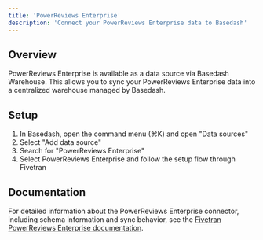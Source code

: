 ```yaml
---
title: 'PowerReviews Enterprise'
description: 'Connect your PowerReviews Enterprise data to Basedash'
---
```


## Overview

PowerReviews Enterprise is available as a data source via Basedash Warehouse. This allows you to sync your PowerReviews Enterprise data into a centralized warehouse managed by Basedash.

## Setup

1. In Basedash, open the command menu (⌘K) and open "Data sources"
2. Select "Add data source"
3. Search for "PowerReviews Enterprise"
4. Select PowerReviews Enterprise and follow the setup flow through Fivetran

## Documentation

For detailed information about the PowerReviews Enterprise connector, including schema information and sync behavior, see the [Fivetran PowerReviews Enterprise documentation](https://fivetran.com/docs/connectors/applications/power-reviews-enterprise).
